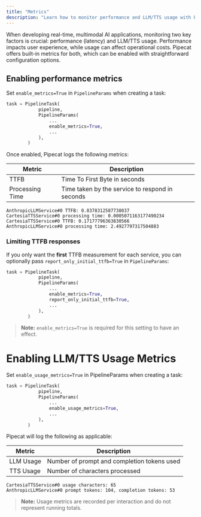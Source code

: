 ```yaml
---
title: "Metrics"
description: "Learn how to monitor performance and LLM/TTS usage with Pipecat."
---
```


When developing real-time, multimodal AI applications, monitoring two key
factors is crucial: performance (latency) and LLM/TTS usage. Performance impacts
user experience, while usage can affect operational costs. Pipecat offers
built-in metrics for both, which can be enabled with straightforward
configuration options.

## Enabling performance metrics

Set `enable_metrics=True` in `PipelineParams` when creating a task:

```python Example config
task = PipelineTask(
            pipeline,
            PipelineParams(
                ...
                enable_metrics=True,
                ...
            ),
        )
```

Once enabled, Pipecat logs the following metrics:

| Metric          | Description                                     |
| --------------- | ----------------------------------------------- |
| TTFB            | Time To First Byte in seconds                   |
| Processing Time | Time taken by the service to respond in seconds |

```console Sample output
AnthropicLLMService#0 TTFB: 0.8378312587738037
CartesiaTTSService#0 processing time: 0.0005071163177490234
CartesiaTTSService#0 TTFB: 0.17177796363830566
AnthropicLLMService#0 processing time: 2.4927797317504883
```

### Limiting TTFB responses

If you only want the **first** TTFB measurement for each service, you can
optionally pass `report_only_initial_ttfb=True` in `PipelineParams`:

```python Example config
task = PipelineTask(
            pipeline,
            PipelineParams(
                ...
                enable_metrics=True,
                report_only_initial_ttfb=True,
                ...
            ),
        )
```

> **Note:** `enable_metrics=True` is required for this setting to have an
> effect.

# Enabling LLM/TTS Usage Metrics

Set `enable_usage_metrics=True` in PipelineParams when creating a task:

```python Example config
task = PipelineTask(
            pipeline,
            PipelineParams(
                ...
                enable_usage_metrics=True,
                ...
            ),
        )
```

Pipecat will log the following as applicable:

| Metric    | Description                                 |
| --------- | ------------------------------------------- |
| LLM Usage | Number of prompt and completion tokens used |
| TTS Usage | Number of characters processed              |

```console Sample output
CartesiaTTSService#0 usage characters: 65
AnthropicLLMService#0 prompt tokens: 104, completion tokens: 53
```

> **Note:** Usage metrics are recorded per interaction and do not represent
> running totals.
